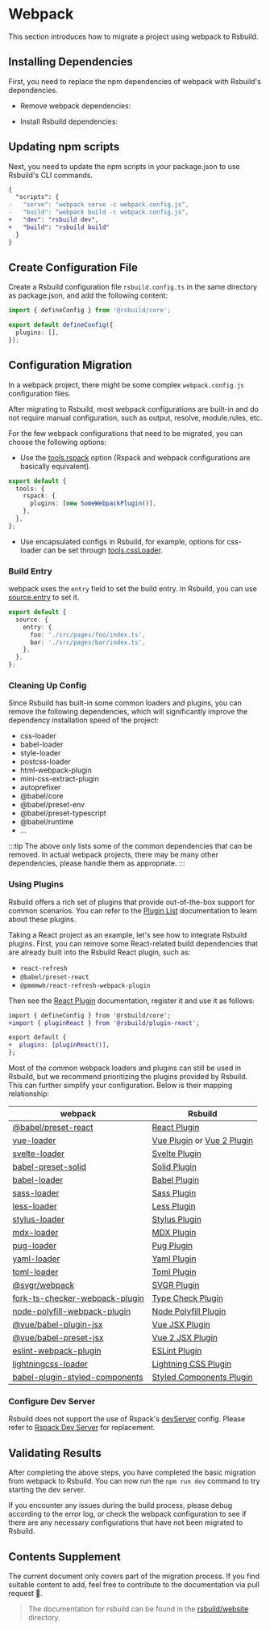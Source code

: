 # Webpack

This section introduces how to migrate a project using webpack to Rsbuild.

## Installing Dependencies

First, you need to replace the npm dependencies of webpack with Rsbuild's dependencies.


- Remove webpack dependencies:

<PackageManagerTabs command="remove webpack webpack-cli webpack-dev-server" />

- Install Rsbuild dependencies:

<PackageManagerTabs command="add @rsbuild/core -D" />

## Updating npm scripts

Next, you need to update the npm scripts in your package.json to use Rsbuild's CLI commands.

```diff title="package.json"
{
  "scripts": {
-   "serve": "webpack serve -c webpack.config.js",
-   "build": "webpack build -c webpack.config.js",
+   "dev": "rsbuild dev",
+   "build": "rsbuild build"
  }
}
```

## Create Configuration File

Create a Rsbuild configuration file `rsbuild.config.ts` in the same directory as package.json, and add the following content:

```ts title="rsbuild.config.ts"
import { defineConfig } from '@rsbuild/core';

export default defineConfig({
  plugins: [],
});
```

## Configuration Migration

In a webpack project, there might be some complex `webpack.config.js` configuration files.

After migrating to Rsbuild, most webpack configurations are built-in and do not require manual configuration, such as output, resolve, module.rules, etc.

For the few webpack configurations that need to be migrated, you can choose the following options:

- Use the [tools.rspack](/config/tools/rspack) option (Rspack and webpack configurations are basically equivalent).

```ts title="rsbuild.config.ts"
export default {
  tools: {
    rspack: {
      plugins: [new SomeWebpackPlugin()],
    },
  },
};
```

- Use encapsulated configs in Rsbuild, for example, options for css-loader can be set through [tools.cssLoader](/config/tools/css-loader).

### Build Entry

webpack uses the `entry` field to set the build entry. In Rsbuild, you can use [source.entry](/config/source/entry) to set it.

```ts title="rsbuild.config.ts"
export default {
  source: {
    entry: {
      foo: './src/pages/foo/index.ts',
      bar: './src/pages/bar/index.ts',
    },
  },
};
```

### Cleaning Up Config

Since Rsbuild has built-in some common loaders and plugins, you can remove the following dependencies, which will significantly improve the dependency installation speed of the project:

- css-loader
- babel-loader
- style-loader
- postcss-loader
- html-webpack-plugin
- mini-css-extract-plugin
- autoprefixer
- @babel/core
- @babel/preset-env
- @babel/preset-typescript
- @babel/runtime
- ...

:::tip
The above only lists some of the common dependencies that can be removed. In actual webpack projects, there may be many other dependencies, please handle them as appropriate.
:::

### Using Plugins

Rsbuild offers a rich set of plugins that provide out-of-the-box support for common scenarios. You can refer to the [Plugin List](/plugins/list/index) documentation to learn about these plugins.

Taking a React project as an example, let's see how to integrate Rsbuild plugins. First, you can remove some React-related build dependencies that are already built into the Rsbuild React plugin, such as:

- `react-refresh`
- `@babel/preset-react`
- `@pmmmwh/react-refresh-webpack-plugin`

Then see the [React Plugin](/plugins/list/plugin-react) documentation, register it and use it as follows:

```diff
import { defineConfig } from '@rsbuild/core';
+import { pluginReact } from '@rsbuild/plugin-react';

export default {
+  plugins: [pluginReact()],
};
```

Most of the common webpack loaders and plugins can still be used in Rsbuild, but we recommend prioritizing the plugins provided by Rsbuild. This can further simplify your configuration. Below is their mapping relationship:

| webpack                                                                                        | Rsbuild                                                                                |
| ---------------------------------------------------------------------------------------------- | -------------------------------------------------------------------------------------- |
| [@babel/preset-react](https://www.npmjs.com/package/@babel/preset-react)                       | [React Plugin](/plugins/list/plugin-react)                                             |
| [vue-loader](https://www.npmjs.com/package/vue-loader)                                         | [Vue Plugin](/plugins/list/plugin-vue) or [Vue 2 Plugin](/plugins/list/plugin-vue2)    |
| [svelte-loader](https://www.npmjs.com/package/svelte-loader)                                   | [Svelte Plugin](/plugins/list/plugin-svelte)                                           |
| [babel-preset-solid](https://www.npmjs.com/package/babel-preset-solid)                         | [Solid Plugin](/plugins/list/plugin-solid)                                             |
| [babel-loader](https://www.npmjs.com/package/babel-loader)                                     | [Babel Plugin](/plugins/list/plugin-babel)                                             |
| [sass-loader](https://www.npmjs.com/package/sass-loader)                                       | [Sass Plugin](/plugins/list/plugin-sass)                                               |
| [less-loader](https://www.npmjs.com/package/less-loader)                                       | [Less Plugin](/plugins/list/plugin-less)                                               |
| [stylus-loader](https://www.npmjs.com/package/stylus-loader)                                   | [Stylus Plugin](/plugins/list/plugin-stylus)                                           |
| [mdx-loader](https://www.npmjs.com/package/mdx-loader)                                         | [MDX Plugin](https://github.com/rspack-contrib/rsbuild-plugin-mdx)                     |
| [pug-loader](https://www.npmjs.com/package/pug-loader)                                         | [Pug Plugin](https://github.com/rspack-contrib/rsbuild-plugin-pug)                     |
| [yaml-loader](https://www.npmjs.com/package/yaml-loader)                                       | [Yaml Plugin](https://github.com/rspack-contrib/rsbuild-plugin-yaml)                   |
| [toml-loader](https://www.npmjs.com/package/toml-loader)                                       | [Toml Plugin](https://github.com/rspack-contrib/rsbuild-plugin-toml)                   |
| [@svgr/webpack](https://www.npmjs.com/package/@svgr/webpack)                                   | [SVGR Plugin](/plugins/list/plugin-svgr)                                               |
| [fork-ts-checker-webpack-plugin](https://www.npmjs.com/package/fork-ts-checker-webpack-plugin) | [Type Check Plugin](/plugins/list/plugin-type-check)                                   |
| [node-polyfill-webpack-plugin](https://www.npmjs.com/package/node-polyfill-webpack-plugin)     | [Node Polyfill Plugin](https://github.com/rspack-contrib/rsbuild-plugin-node-polyfill) |
| [@vue/babel-plugin-jsx](https://www.npmjs.com/package/@vue/babel-plugin-jsx)                   | [Vue JSX Plugin](/plugins/list/plugin-vue-jsx)                                         |
| [@vue/babel-preset-jsx](https://www.npmjs.com/package/@vue/babel-preset-jsx)                   | [Vue 2 JSX Plugin](/plugins/list/plugin-vue2-jsx)                                      |
| [eslint-webpack-plugin](https://www.npmjs.com/package/eslint-webpack-plugin)                   | [ESLint Plugin](/plugins/list/plugin-eslint)                                           |
| [lightningcss-loader](https://www.npmjs.com/package/lightningcss-loader)                       | [Lightning CSS Plugin](/plugins/list/plugin-lightningcss)                              |
| [babel-plugin-styled-components](https://www.npmjs.com/package/babel-plugin-styled-components) | [Styled Components Plugin](/plugins/list/plugin-styled-components)                     |

### Configure Dev Server

Rsbuild does not support the use of Rspack's [devServer](https://rspack.dev/config/dev-server) config. Please refer to [Rspack Dev Server](/guide/basic/server#rspack-dev-server) for replacement.

## Validating Results

After completing the above steps, you have completed the basic migration from webpack to Rsbuild. You can now run the `npm run dev` command to try starting the dev server.

If you encounter any issues during the build process, please debug according to the error log, or check the webpack configuration to see if there are any necessary configurations that have not been migrated to Rsbuild.

## Contents Supplement

The current document only covers part of the migration process. If you find suitable content to add, feel free to contribute to the documentation via pull request 🤝.

> The documentation for rsbuild can be found in the [rsbuild/website](https://github.com/web-infra-dev/rsbuild/tree/main/website) directory.
